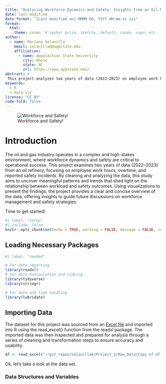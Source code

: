 ```yaml
---
title: "Analyzing Workforce Dynamics and Safety: Insights from an Oil Refinery"
date: last-modified
date-format: "[Last modified on] MMMM DD, YYYY HH:mm:ss zzz"
format: 
  html:
    theme: cosmo  # zephyr pulse, sketchy, default, cosmo, vapor etc
author:
  - name: Mariana Solanilla
    email: solanillam@appstate.edu
    affiliation:
      - name: Appalachian State University
        city: Boone
        state: NC  
        url: https://www.appstate.edu/
abstract: >
 This project analyzes two years of data (2022–2023) on employee work hours, overtime, and safety incidents at an oil refinery. Through data cleaning and visualization, key trends and patterns, including workload distribution and incident frequencies, are explored. The findings, presented on an interactive web page, offer insights into workforce dynamics and safety outcomes with recommendations for further consideration.
keywords:
  - R
  - data viz
license: "CC BY"  
code-fold: false
---
```


![Workforce and Safety!](https://files.oaiusercontent.com/file-Xiw2QHwmdbpJsY3M2yn8JM?se=2024-12-10T19%3A39%3A04Z&sp=r&sv=2024-08-04&sr=b&rscc=max-age%3D604800%2C%20immutable%2C%20private&rscd=attachment%3B%20filename%3D7b4dfcf7-5375-4467-a6df-58c2d1676ed8.webp&sig=rD88H0clo2XVqY1GGvwBaTuMWxi%2B2MeJs4vuM4yq86Q%3D)


# Introduction

The oil and gas industry operates in a complex and high-stakes environment, where workforce dynamics and safety are critical to operational success. This project examines two years of data (2022–2023) from an oil refinery, focusing on employee work hours, overtime, and reported safety incidents. By cleaning and analyzing the data, this study aims to uncover meaningful patterns and trends that shed light on the relationship between workload and safety outcomes. Using visualizations to present the findings, the project provides a clear and concise overview of the data, offering insights to guide future discussions on workforce management and safety strategies.

Time to get started!

```r
#| label: "setup"
#| include: false
knitr::opts_chunk$set(echo = TRUE, warning = FALSE, message = FALSE, comment = NA, fig.align = "center")
```

## Loading Necessary Packages

```r
#| label: "needed"

# For data importing
library(readxl)
# For data manipulation and tidying
library(tidyverse)
library(stringr)

# For date and time handling
library(lubridate)

```

## Importing Data

The dataset for this project was sourced from an [Excel file](https://docs.google.com/spreadsheets/d/11NnYb1Ubl1xM4rzHecbwei9GDXQHKv-5/edit?gid=660108890#gid=660108890) and imported into R using the read_excel() function from the readxl package. The imported data was then inspected and prepared for analysis through a series of cleaning and transformation steps to ensure accuracy and usability.

```r
df <- read_excel("~/git_repos/solanillam/Project_2/Raw_Data/Copy of df_overall_final_V1.xlsx")
```

Ok, let's take a look at the data set.

### Data Structures and Variables